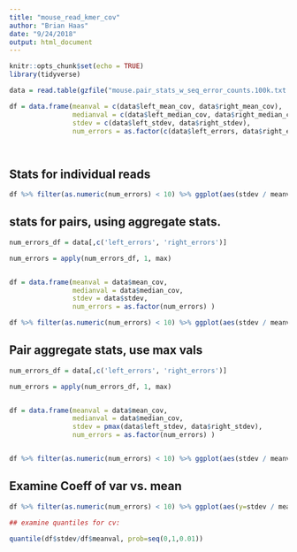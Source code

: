 ```yaml
---
title: "mouse_read_kmer_cov"
author: "Brian Haas"
date: "9/24/2018"
output: html_document
---
```


```r
knitr::opts_chunk$set(echo = TRUE)
library(tidyverse) 
```

```r

data = read.table(gzfile("mouse.pair_stats_w_seq_error_counts.100k.txt.gz"), header=T, row.names=1)

```


```r
df = data.frame(meanval = c(data$left_mean_cov, data$right_mean_cov),                                     
                medianval = c(data$left_median_cov, data$right_median_cov),                               
                stdev = c(data$left_stdev, data$right_stdev),                                             
                num_errors = as.factor(c(data$left_errors, data$right_errors)) )




```


## Stats for individual reads


```r
df %>% filter(as.numeric(num_errors) < 10) %>% ggplot(aes(stdev / meanval, color=num_errors, fill=num_errors)) + geom_density(alpha=0.1) + xlim(0, 2.5)
```


## stats for pairs, using aggregate stats.


```r

num_errors_df = data[,c('left_errors', 'right_errors')]

num_errors = apply(num_errors_df, 1, max)


df = data.frame(meanval = data$mean_cov,                                     
                medianval = data$median_cov,                               
                stdev = data$stdev,                                             
                num_errors = as.factor(num_errors) )
```






```r
df %>% filter(as.numeric(num_errors) < 10) %>% ggplot(aes(stdev / meanval, color=num_errors, fill=num_errors)) + geom_density(alpha=0.1) + xlim(0,2.5)
```

## Pair aggregate stats, use max vals

```r
num_errors_df = data[,c('left_errors', 'right_errors')]

num_errors = apply(num_errors_df, 1, max)


df = data.frame(meanval = data$mean_cov,                                     
                medianval = data$median_cov,                               
                stdev = pmax(data$left_stdev, data$right_stdev),                                             
                num_errors = as.factor(num_errors) )


df %>% filter(as.numeric(num_errors) < 10) %>% ggplot(aes(stdev / meanval, color=num_errors, fill=num_errors)) + geom_density(alpha=0.1) + xlim(0,2.5)
```


## Examine Coeff of var vs. mean

```r
df %>% filter(as.numeric(num_errors) < 10) %>% ggplot(aes(y=stdev / meanval, x=log2(meanval), color=num_errors, fill=num_errors)) + geom_point(alpha=0.1) + ylim(0, 2.5)
```

```r
## examine quantiles for cv:

quantile(df$stdev/df$meanval, prob=seq(0,1,0.01))

```


